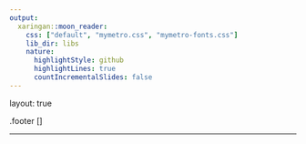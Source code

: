 ```yaml
---
output:
  xaringan::moon_reader:
    css: ["default", "mymetro.css", "mymetro-fonts.css"]
    lib_dir: libs
    nature:
      highlightStyle: github
      highlightLines: true
      countIncrementalSlides: false
---
```


layout: true

.footer []

---